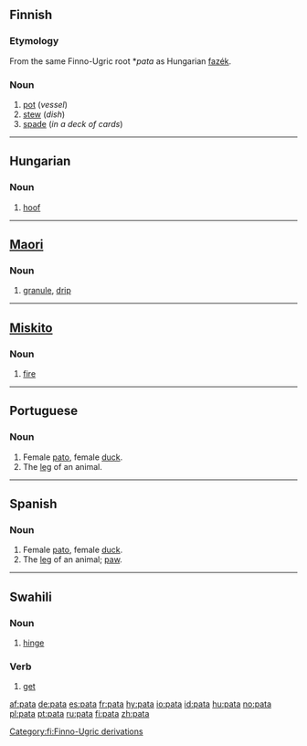 ==Finnish==
{{Finnish index|pa}}

===Etymology===
From the same Finno-Ugric root *''pata'' as Hungarian [[fazék]].

===Noun===
{{fi-noun|pa|type=rauta}}

# [[pot]] (''vessel'')
# [[stew]] (''dish'')
# [[spade]] (''in a deck of cards'')

[[Category:fi:Finno-Ugric derivations]]

----

==Hungarian==

===Noun===
{{infl|hu|noun}}

# [[hoof]]

----

==[[Maori]]==

===Noun===
{{infl|mi|noun}}

# [[granule]], [[drip]]

----

==[[Miskito]]==

===Noun===
{{infl|miq|noun}}

# [[fire]]

----

==Portuguese==

===Noun===
{{infl|pt|noun|gender=f}}

# Female [[pato]], female [[duck]].
# The [[leg]] of an animal.

----

==Spanish==

===Noun===
{{infl|es|noun|gender=f}}

# Female [[pato]], female [[duck]].
# The [[leg]] of an animal; [[paw]].

----

==Swahili==

===Noun===
{{infl|sw|noun}}

# [[hinge]]

===Verb===
{{infl|sw|noun}}

# [[get]]

[[af:pata]]
[[de:pata]]
[[es:pata]]
[[fr:pata]]
[[hy:pata]]
[[io:pata]]
[[id:pata]]
[[hu:pata]]
[[no:pata]]
[[pl:pata]]
[[pt:pata]]
[[ru:pata]]
[[fi:pata]]
[[zh:pata]]